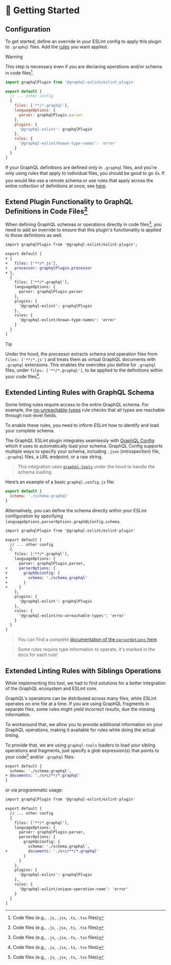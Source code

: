 # 🚧 Getting Started

<WIP />

## Configuration

To get started, define an override in your ESLint config to apply this plugin to `.graphql` files.
Add the [rules](/rules) you want applied.

> [!WARNING]
>
> This step is necessary even if you are declaring operations and/or schema in code files[^1].

```js filename="eslint.config.js"
import graphqlPlugin from '@graphql-eslint/eslint-plugin'

export default [
  // ... other config
  {
    files: ['**/*.graphql'],
    languageOptions: {
      parser: graphqlPlugin.parser
    },
    plugins: {
      '@graphql-eslint': graphqlPlugin
    },
    rules: {
      '@graphql-eslint/known-type-names': 'error'
    }
  }
]
```

If your GraphQL definitions are defined only in `.graphql` files, and you're only using rules that
apply to individual files, you should be good to go 👍. If you would like use a remote schema or use
rules that apply across the entire collection of definitions at once, see
[here](#extended-linting-rules-with-graphql-schema).

## Extend Plugin Functionality to GraphQL Definitions in Code Files[^1]

When defining GraphQL schemas or operations directly in code files[^1], you need to add an override
to ensure that this plugin's functionality is applied to those definitions as well.

```diff filename="eslint.config.js"
import graphqlPlugin from '@graphql-eslint/eslint-plugin';

export default [
+ {
+   files: ['**/*.js'],
+   processor: graphqlPlugin.processor
+ },
  {
    files: ['**/*.graphql'],
    languageOptions: {
      parser: graphqlPlugin.parser
    },
    plugins: {
      '@graphql-eslint': graphqlPlugin
    },
    rules: {
      '@graphql-eslint/known-type-names': 'error'
    }
  }
]
```

> [!TIP]
>
> Under the hood, the processor extracts schema and operation files from `files: ['**/*.js']` and
> treats them as virtual GraphQL documents with `.graphql` extensions. This enables the overrides
> you define for `.graphql` files, under `files: ['**/*.graphql']`, to be applied to the definitions
> within your code files[^1].

## Extended Linting Rules with GraphQL Schema

Some linting rules require access to the entire GraphQL schema. For example, the
[no-unreachable-types](../rules/no-unreachable-types) rule checks that all types are reachable
through root-level fields.

To enable these rules, you need to inform ESLint how to identify and load your complete schema.

The GraphQL ESLint plugin integrates seamlessly with
[GraphQL Config](https://the-guild.dev/graphql/config) which it uses to automatically load your
schema. GraphQL Config supports multiple ways to specify your schema, including `.json`
(introspection) file, `.graphql` files, a URL endpoint, or a raw string.

> This integration uses [`graphql-tools`](https://the-guild.dev/graphql/tools) under the hood to
> handle the schema loading.

Here’s an example of a basic `graphql.config.js` file:

```js filename="graphql.config.js"
export default {
  schema: './schema.graphql'
}
```

Alternatively, you can define the schema directly within your ESLint configuration by specifying
`languageOptions.parserOptions.graphQLConfig.schema`.

```diff filename="eslint.config.js"
import graphqlPlugin from '@graphql-eslint/eslint-plugin'

export default [
  // ... other config
  {
    files: ['**/*.graphql'],
    languageOptions: {
      parser: graphqlPlugin.parser,
+     parserOptions: {
+       graphQLConfig: {
+         schema: './schema.graphql'
+       }
+     }
    },
    plugins: {
      '@graphql-eslint': graphqlPlugin
    },
    rules: {
      '@graphql-eslint/no-unreachable-types': 'error'
    }
  }
]
```

> You can find a complete
> [documentation of the `parserOptions` here](/docs/getting-started/parser-options).

> Some rules require type information to operate, it's marked in the docs for each rule!

## Extended Linting Rules with Siblings Operations

While implementing this tool, we had to find solutions for a better integration of the GraphQL
ecosystem and ESLint core.

GraphQL's operations can be distributed across many files, while ESLint operates on one file at a
time. If you are using GraphQL fragments in separate files, some rules might yield incorrect
results, due the missing information.

To workaround that, we allow you to provide additional information on your GraphQL operations,
making it available for rules while doing the actual linting.

To provide that, we are using `graphql-tools` loaders to load your sibling operations and fragments,
just specify a glob expression(s) that points to your code[^1] and/or `.graphql` files:

```diff filename="graphql.config.js"
export default {
  schema: './schema.graphql',
+ documents: './src/**/*.graphql'
}
```

or via programmatic usage:

```diff filename="eslint.config.js"
import graphqlPlugin from '@graphql-eslint/eslint-plugin'

export default [
  // ... other config
  {
    files: ['**/*.graphql'],
    languageOptions: {
      parser: graphqlPlugin.parser,
      parserOptions: {
        graphQLConfig: {
          schema: './schema.graphql',
+         documents: './src/**/*.graphql'
        }
      }
    },
    plugins: {
      '@graphql-eslint': graphqlPlugin
    },
    rules: {
      '@graphql-eslint/unique-operation-name': 'error'
    }
  }
]
```

[^1]: Code files (e.g., `.js`, `.jsx`, `.ts`, `.tsx` files)
